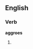 ==English==

===Verb===
'''aggroes'''

# {{third-person singular of|aggro}}
{{count page|[[Wiktionary:Page count]]}}